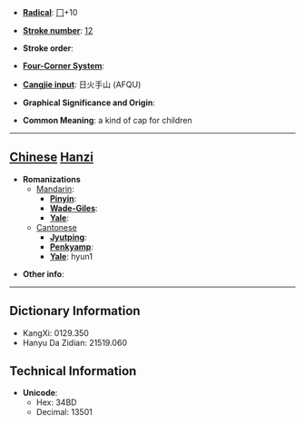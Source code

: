 * '''[[Wiktionary:Chinese radical index| Radical]]''': [[Wiktionary:Chinese radical index 冂|冂]]+10

* '''[[Wiktionary:Chinese total strokes index|Stroke number]]''': [[Wiktionary:Chinese total strokes index 12|12]]

* '''Stroke order''': 

* '''[[Wiktionary:Chinese four corner index|Four-Corner System]]''': 

* '''[[Wiktionary:Chinese Cangjie index|Cangjie input]]''': 日火手山 (AFQU)

* '''Graphical Significance and Origin''': 

* '''Common Meaning''': a kind of cap for children

----

== [[Chinese]] [[Hanzi]] ==

* '''Romanizations'''
** [[Mandarin]]:
*** '''[[Pinyin]]''': 
*** '''[[Wade-Giles]]''': 
*** '''[[Yale]]''': 
**[[Cantonese]]
***'''[[Jyutping]]''':
***'''[[Penkyamp]]''': 
***'''[[Yale]]''': hyun1

* '''Other info''': 

----

== Dictionary Information ==

* KangXi: 0129.350
* Hanyu Da Zidian: 21519.060

== Technical Information ==

* '''Unicode''':
** Hex: 34BD
** Decimal: 13501